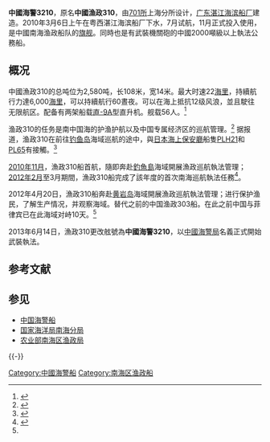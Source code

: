 {{艦型模板
|名稱= 中国海警3210 [[File:Flag_of_the_People's_Republic_of_China.svg|30px]]
|圖片=
|照片說明 =
|種類= [[中国海警船|海警船]]
|艦名= 中國漁政310{{to}}中國海警3210
|國籍= {{PRC}}
|擁有者=原[[农业部南海区渔政局|农业部南海区渔政局]]{{to}}[[國家海洋局南海分局|國家海洋局南海分局]]
|營運者=原[[农业部南海区渔政局|农业部南海区渔政局]]{{to}}[[中国海警局南海分局|中国海警局南海分局]]
|注冊= {{CHN}}[[廣東省|廣東省]]
|母港= [[新州|新州]]基地
|IMO= 
|前型=
|次型=
|同型=
|數量=
|下訂=
|造價=
|下水=
|結局=
|狀態= 服役當中
|綽號=
|榮譽=
|排水= 2580噸
|標準=
|基準=
|滿載=
|長度= 108米
|闊度= 14米
|吃水=
|鍋爐=
|引擎=
|極速= 18節
|續航= 6000浬
|燃料= 柴油  
|乘員=
|貨物=
|載貨量=
|貨艙=
|設施=
|其它=
}}

'''中國海警3210'''，原名'''中國漁政310'''，由[[701所|701所]]上海分所设计，[[广东|广东]][[湛江海滨船厂|湛江海滨船厂]]建造。2010年3月6日上午在粤西湛江海滨船厂下水，7月试航，11月正式投入使用，是中國南海渔政船队的[[旗舰|旗舰]]。同時也是有武裝機關砲的中國2000噸級以上執法公務船。

== 概况 ==
中國漁政310的总吨位为2,580吨，长108米，宽14米。最大时速22[[海里|海里]]，持續航行力達6,000[[海里|海里]]，可以持續航行60晝夜。可以在海上抵抗12级风浪，並且駛往无限航区。配备有两架船载[[直-9|直-9]]A型直升机。舰载56人。<ref>{{cite web|url=http://intl.ce.cn/zgysj/201011/17/t20101117_21974471.shtml|title=中国渔政310船首赴钓鱼岛|accessdate=2010-11-20|archive-url=https://web.archive.org/web/20120119112249/http://intl.ce.cn/zgysj/201011/17/t20101117_21974471.shtml|archive-date=2012-01-19|dead-url=yes}}</ref> 

渔政310的任务是南中国海的护渔护航以及中国专属经济区的巡航管理。<ref>{{cite web|url=http://orientaldaily.on.cc/cnt/news/20101001/00176_008.html|title=「漁政310」執法船出動巡海|accessdate=2010-11-20|archive-date=2010-12-03|archive-url=https://web.archive.org/web/20101203070606/http://orientaldaily.on.cc/cnt/news/20101001/00176_008.html|dead-url=no}}</ref> 据报道，渔政310在前往[[钓鱼岛|钓鱼岛]]海域巡航的途中，與[[日本|日本]][[海上保安廳|海上保安廳]]船隻[[海上保安廳#PLH.E5.9E.8B|PLH21]]和[[海上保安廳#PL.E5.9E.8B|PL65]]有接觸。<ref>{{cite web|url=http://nf.nfdaily.cn/nfrb/content/2010-11/21/content_17767814.htm|title=中国渔政船遭日方无理干扰|accessdate=2010-11-20|deadurl=yes|archiveurl=https://web.archive.org/web/20101124161626/http://nf.nfdaily.cn/nfrb/content/2010-11/21/content_17767814.htm|archivedate=2010-11-24}}</ref>

[[2010年11月|2010年11月]]，漁政310船首航，隨即奔赴[[釣魚島|釣魚島]]海域開展漁政巡航執法管理；[[2012年2月|2012年2月]]至3月期間，漁政310船完成了該年度的首次南海巡航執法任務<ref name="yahoo">{{Cite web |url=http://hk.news.yahoo.com/%E4%B8%AD%E5%9C%8B%E6%9C%80%E5%85%88%E9%80%B2%E6%BC%81%E6%94%BF%E8%88%B9%E5%BE%80%E5%8D%97%E6%B5%B7-070025455.html |title=中國最先進漁政船往南海 |accessdate=2017-09-09 |archive-date=2013-01-05 |archive-url=https://archive.is/20130105192938/http://hk.news.yahoo.com/%E4%B8%AD%E5%9C%8B%E6%9C%80%E5%85%88%E9%80%B2%E6%BC%81%E6%94%BF%E8%88%B9%E5%BE%80%E5%8D%97%E6%B5%B7-070025455.html |dead-url=no }}</ref>。

2012年4月20日，漁政310船奔赴[[黄岩岛|黄岩岛]]海域開展漁政巡航執法管理；进行保护渔民，了解生产情况，并观察海域。替代之前的中国渔政303船。在此之前中国与菲律宾已在此海域对峙10天。<ref name="yahoo"/>

2013年6月14日，漁政310更改舷號為'''中國海警3210'''，以[[中國海警局|中國海警局]]名義正式開始武裝執法。

== 参考文献 ==
{{Reflist|30em}}

== 参见 ==
{{Portal box|中华人民共和国|警察与执法}}
* [[中国海警船|中国海警船]]
* [[国家海洋局南海分局|国家海洋局南海分局]]
* [[农业部南海区渔政局|农业部南海区渔政局]]

{{-}}
{{中国海警}}
{{中国渔政}}

[[Category:中國海警船|Category:中國海警船]]
[[Category:南海区渔政船|Category:南海区渔政船]]